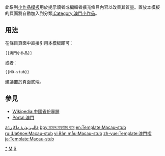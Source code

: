 <noinclude>{{template doc page viewed directly}}</noinclude>
<!-- 在本行下編輯模板說明 -->
此系列[[:Category:小作品模板|小作品模板]]用於提示讀者或編輯者擴充條目內容以改善其質量。置放本模板的頁面將自動加入到分類[[:Category:澳門小作品]]。
== 用法 ==
在條目頁面中直接引用本模板即可：
<pre>{{澳門小作品}}
</pre>
或者：
<pre>{{MO-stub}}
</pre>
建議置於頁面底端。
== 參見 ==
* [[Wikipedia:中國省份專題]]
* [[Portal:澳門]]
<includeonly>
<!-- 本行下加入模板的分類 -->
[[Category:澳門小作品|*]]
[[Category:東亞小作品模板|M]]
[[Category:澳門模板|S]]
<!-- 本行下加入模板的跨語言鏈接 -->
[[ar:قالب:بذرة ماكاو]]
[[bpy:মডেল:মাকাউর বারে]]
[[en:Template:Macau-stub]]
[[ru:Шаблон:Macau-stub]]
[[vi:Bản mẫu:Macau-stub]]
[[zh-yue:Template:澳門楔]]
[[ja:Template:Macau-stub]]
</includeonly>